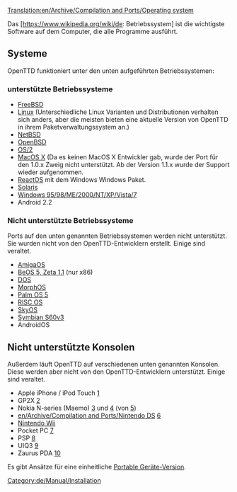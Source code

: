 [[Translation:en/Archive/Compilation and Ports/Operating system]]

Das [https://www.wikipedia.org/wiki/de: Betriebssystem] ist die wichtigste Software auf dem Computer, die alle Programme ausführt.

== Systeme ==
OpenTTD funktioniert unter den unten aufgeführten Betriebssystemen:

=== unterstützte Betriebssysteme ===
* [http://www.freshports.org/games/openttd/ FreeBSD]
* [http://www.openttd.org Linux] (Unterschiedliche Linux Varianten und Distributionen verhalten sich anders, aber die meisten bieten eine aktuelle Version von OpenTTD in ihrem Paketverwaltungssystem an.)
* [http://riksun.riken.go.jp/pub/pub/NetBSD/NetBSD-current/pkgsrc/games/openttd/ NetBSD]
* [http://www.openbsd.org/cgi-bin/cvsweb/ports/games/openttd/ OpenBSD]
* [http://www.openttd.org OS/2]
* [http://www.openttd.org MacOS X] (Da es keinen MacOS X Entwickler gab, wurde der Port für den 1.0.x Zweig nicht unterstützt. Ab der Version 1.1.x wurde der Support wieder aufgenommen.
* [http://reactosde.re.funpic.de/catappdetail.php?cat=Games&appnr=146 ReactOS] mit dem Windows Windows Paket.
* [http://www.softagalleria.net/openttd-solaris.php Solaris]
* [http://www.openttd.org Windows 95/98/ME/2000/NT/XP/Vista/7]
* Android 2.2 

=== Nicht unterstützte Betriebssysteme ===
Ports auf den unten genannten Betriebssystemen werden nicht unterstützt. Sie wurden nicht von den OpenTTD-Entwicklern erstellt. Einige sind veraltet.

* [http://www.os4depot.net/index.php?function=showfile&file=game/strategy/openttd.lha AmigaOS]
* [http://bebits.com/app/3810 BeOS 5, Zeta 1.1] (nur x86) 
* [[en/Archive/Compilation and Ports/OpenTTD DOS|DOS]]
* [http://www.openttd.org MorphOS]
* [http://www.esoftinteractive.com/openttd.html Palm OS 5]
* [http://www.riscos.info/index.php/OpenTTD RISC OS] 
* [http://www.tt-forums.net/viewtopic.php?t=8107 SkyOS]
* [http://www.tt-forums.net/viewtopic.php?f=33&t=35942&st=0&sk=t&sd=a Symbian S60v3]
* AndroidOS

== Nicht unterstützte Konsolen ==
Außerdem läuft OpenTTD auf verschiedenen unten genannten Konsolen. Diese werden aber nicht von den OpenTTD-Entwicklern unterstützt. Einige sind veraltet.

* Apple iPhone / iPod Touch [http://www.zodttd.com/wiki/index.php/OpenTTD.app]
* GP2X [http://wiki.gp2x.org/wiki/OpenTTD]
* Nokia N-series (Maemo) [http://myy.haaga-helia.fi/~a0702483/maemo/] und [http://www.tt-forums.net/viewtopic.php?f=33&t=36042] (von [http://openttd.toimii.net/maemo/])
* [[en/Archive/Compilation and Ports/Nintendo DS]] [http://www.tt-forums.net/viewtopic.php?f=33&t=35306]
* [[en/Archive/Compilation and Ports/Wii|Nintendo Wii]]
* Pocket PC [http://www.esoftinteractive.com/openttd.html]
* PSP [http://openttd.pc-workshop.da.ru/]
* UIQ3 [http://my-symbian.com/forum/viewtopic.php?t=30981]
* Zaurus PDA [http://zsi2.stonekeep.com/index.php?v=d&a=2127]

Es gibt Ansätze für eine einheitliche [[de/Portable Geräte-Version|Portable Geräte-Version]].

[[Category:de/Manual/Installation]] 